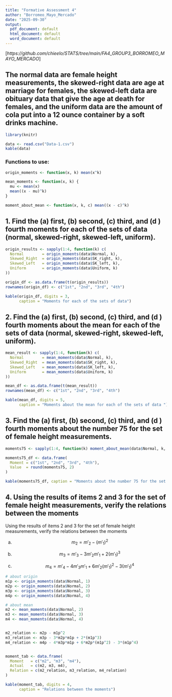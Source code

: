 ---
title: "Formative Assessment 4"
author: "Borromeo_Mayo_Mercado"
date: "2025-09-30"
output:
  pdf_document: default
  html_document: default
  word_document: default
---

[*https://github.com/chieelo/STATS/tree/main/FA4_GROUP3_BORROMEO_MAYO_MERCADO*]

## The normal data are female height measurements, the skewed-right data are age at marriage for females, the skewed-left data are obituary data that give the age at death for females, and the uniform data are the amount of cola put into a 12 ounce container by a soft drinks machine.

```{r}
library(knitr)

data <- read.csv("Data-1.csv")
kable(data)
```

### Functions to use:

```{r}
origin_moments <- function(x, k) mean(x^k)

mean_moments <- function(x, k) {
  mu <- mean(x)
  mean((x - mu)^k)
}

moment_about_mean <- function(x, k, c) mean((x - c)^k)
```

## 1. Find the (a) first, (b) second, (c) third, and (d ) fourth moments for each of the sets of data (normal, skewed-right, skewed-left, uniform).

```{r}

origin_results <- sapply(1:4, function(k) c(
  Normal        = origin_moments(data$Normal, k),
  Skewed_Right  = origin_moments(data$SK_right, k),
  Skewed_Left   = origin_moments(data$SK_left, k),
  Uniform       = origin_moments(data$Uniform, k)
))

origin_df <- as.data.frame(t(origin_results))
rownames(origin_df) <- c("1st", "2nd", "3rd", "4th")

kable(origin_df, digits = 3,
      caption = "Moments for each of the sets of data")

```

## 2. Find the (a) first, (b) second, (c) third, and (d ) fourth moments about the mean for each of the sets of data (normal, skewed-right, skewed-left, uniform).

```{r}

mean_result <- sapply(1:4, function(k) c(
  Normal        = mean_moments(data$Normal, k),
  Skewed_Right  = mean_moments(data$SK_right, k),
  Skewed_Left   = mean_moments(data$SK_left, k),
  Uniform       = mean_moments(data$Uniform, k)
))

mean_df <- as.data.frame(t(mean_result))
rownames(mean_df) <- c("1st", "2nd", "3rd", "4th")

kable(mean_df, digits = 5,
      caption = "Moments about the mean for each of the sets of data ")

```

## 3. Find the (a) first, (b) second, (c) third, and (d ) fourth moments about the number 75 for the set of female height measurements.

```{r}

moments75 <- sapply(1:4, function(k) moment_about_mean(data$Normal, k, 75))

moments75_df <- data.frame(
  Moment = c("1st", "2nd", "3rd", "4th"),
  Value  = round(moments75, 2)
)

kable(moments75_df, caption = "Moments about the number 75 for the set of female height measurements")


```

## 4. Using the results of items 2 and 3 for the set of female height measurements, verify the relations between the moments

Using the results of items 2 and 3 for the set of female height measurements, verify the relations between the moments

(a) $$
    m_2 = m'_2 - (m'_1)^2
    $$

(b) $$
    m_3 = m'_3 - 3m'_2 m'_1 + 2(m'_1)^3
    $$

(c) $$
    m_4 = m'_4 - 4m'_3 m'_1 + 6m'_2 (m'_1)^2 - 3(m'_1)^4
    $$

```{r}
# about origin
m1p <- origin_moments(data$Normal, 1)
m2p <- origin_moments(data$Normal, 2)
m3p <- origin_moments(data$Normal, 3)
m4p <- origin_moments(data$Normal, 4)

# about mean
m2 <- mean_moments(data$Normal, 2)
m3 <- mean_moments(data$Normal, 3)
m4 <- mean_moments(data$Normal, 4)


m2_relation <- m2p - m1p^2
m3_relation <- m3p - 3*m2p*m1p + 2*(m1p^3)
m4_relation <- m4p - 4*m3p*m1p + 6*m2p*(m1p^2) - 3*(m1p^4)


moment_tab <- data.frame(
  Moment   = c("m2", "m3", "m4"),
  Actual   = c(m2, m3, m4),
  Relation = c(m2_relation, m3_relation, m4_relation)
)

kable(moment_tab, digits = 4,
      caption = "Relations between the moments")

```
